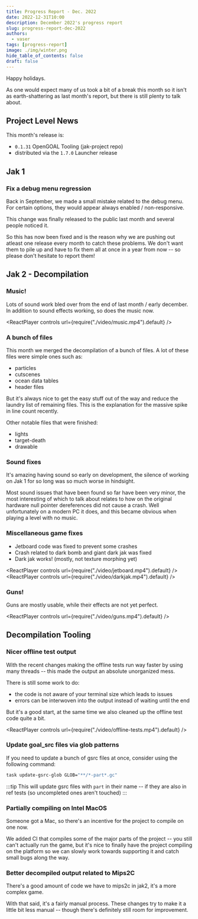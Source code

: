 ```yaml
---
title: Progress Report - Dec. 2022
date: 2022-12-31T10:00
description: December 2022's progress report
slug: progress-report-dec-2022
authors:
  - vaser
tags: [progress-report]
image: ./img/winter.png
hide_table_of_contents: false
draft: false
---
```


<head>
  <meta name="twitter:card" content="summary_large_image" />
</head>

Happy holidays.

As one would expect many of us took a bit of a break this month so it isn't as earth-shattering as last month's report, but there is still plenty to talk about.

<!--truncate-->

## Project Level News

This month's release is:
- `0.1.31` OpenGOAL Tooling (jak-project repo)
- distributed via the `1.7.0` Launcher release

## Jak 1

### Fix a debug menu regression <PRLink href="https://github.com/open-goal/jak-project/pull/2065"/>

Back in September, we made a small mistake related to the debug menu. For certain options, they would appear always enabled / non-responsive.

This change was finally released to the public last month and several people noticed it.

So this has now been fixed and is the reason why we are pushing out atleast one release every month to catch these problems.  We don't want them to pile up and have to fix them all at once in a year from now -- so please don't hesitate to report them!

## Jak 2 - Decompilation

### Music!

Lots of sound work bled over from the end of last month / early december.  In addition to sound effects working, so does the music now.

<ReactPlayer controls url={require("./video/music.mp4").default} />

### A bunch of files <PRLink href="https://github.com/open-goal/jak-project/pull/2042"/> <PRLink href="https://github.com/open-goal/jak-project/pull/2048"/> <PRLink href="https://github.com/open-goal/jak-project/pull/2059"/> <PRLink href="https://github.com/open-goal/jak-project/pull/2069"/> <PRLink href="https://github.com/open-goal/jak-project/pull/2070"/>

This month we merged the decompilation of a bunch of files.  A lot of these files were simple ones such as:
- particles
- cutscenes
- ocean data tables
- header files

But it's always nice to get the easy stuff out of the way and reduce the laundry list of remaining files. This is the explanation for the massive spike in line count recently.

Other notable files that were finished:
- lights
- target-death
- drawable

### Sound fixes <PRLink href="https://github.com/open-goal/jak-project/pull/2049"/> <PRLink href="https://github.com/open-goal/jak-project/pull/2057"/> <PRLink href="https://github.com/open-goal/jak-project/pull/2072"/>

It's amazing having sound so early on development, the silence of working on Jak 1 for so long was so much worse in hindsight.

Most sound issues that have been found so far have been very minor, the most interesting of which to talk about relates to how on the original hardware null pointer dereferences did not cause a crash.  Well unfortunately on a modern PC it does, and this became obvious when playing a level with no music.

### Miscellaneous game fixes <PRLink href="https://github.com/open-goal/jak-project/pull/2050"/> <PRLink href="https://github.com/open-goal/jak-project/pull/2068"/>

- Jetboard code was fixed to prevent some crashes
- Crash related to dark bomb and giant dark jak was fixed
- Dark jak works! (mostly, not texture morphing yet)

<ReactPlayer controls url={require("./video/jetboard.mp4").default} />
<ReactPlayer controls url={require("./video/darkjak.mp4").default} />

### Guns! <PRLink href="https://github.com/open-goal/jak-project/pull/2067"/>

Guns are mostly usable, while their effects are not yet perfect.

<ReactPlayer controls url={require("./video/guns.mp4").default} />

## Decompilation Tooling

### Nicer offline test output <PRLink href="https://github.com/open-goal/jak-project/pull/2045"/> <PRLink href="https://github.com/open-goal/jak-project/pull/2066"/>

With the recent changes making the offline tests run way faster by using many threads -- this made the output an absolute unorganized mess.

There is still some work to do:
- the code is not aware of your terminal size which leads to issues
- errors can be interwoven into the output instead of waiting until the end

But it's a good start, at the same time we also cleaned up the offline test code quite a bit.

<ReactPlayer controls url={require("./video/offline-tests.mp4").default} />

### Update goal_src files via glob patterns <PRLink href="https://github.com/open-goal/jak-project/pull/2048"/>

If you need to update a bunch of gsrc files at once, consider using the following command:

```bash
task update-gsrc-glob GLOB="**/*-part*.gc"
```

:::tip
This will update gsrc files with `part` in their name -- if they are also in ref tests (so uncompleted ones aren't touched)
:::

### Partially compiling on Intel MacOS <PRLink href="https://github.com/open-goal/jak-project/pull/2063"/> <PRLink href="https://github.com/open-goal/jak-project/pull/2064"/>

Someone got a Mac, so there's an incentive for the project to compile on one now.

We added CI that compiles some of the major parts of the project -- you still can't actually run the game, but it's nice to finally have the project compiling on the platform so we can slowly work towards supporting it and catch small bugs along the way.

### Better decompiled output related to Mips2C <PRLink href="https://github.com/open-goal/jak-project/pull/2054"/>

There's a good amount of code we have to mips2c in jak2, it's a more complex game.

With that said, it's a fairly manual process.  These changes try to make it a little bit less manual -- though there's definitely still room for improvement.

